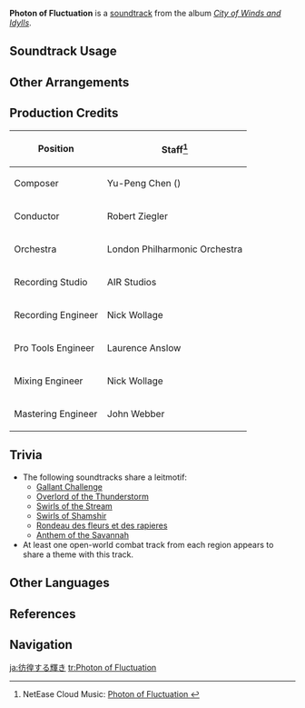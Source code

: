 {{See also|Soundtrack#Battle Theme}}
{{Soundtrack Infobox
|image          = City of Winds and Idylls.png
|album          = City of Winds and Idylls
|disc           = 3
|number         = 52
|featured       = GENSHIN CONCERT 2021 "Melodies of an Endless Journey" (CD)
|featured2      =
|featured3      =
|featured_disc  = A
|featured_disc2 =
|featured_disc3 =
|youtube_id     = Iqd0Td56tyM
|spotify_id     = 0wNEzpXYxGyktCiyz2Yqp3
|previous       = Eternal Anamnesis (Genshin Impact Main Theme Var.)
|next           = His Resolution
}}
'''Photon of Fluctuation''' is a [[soundtrack]] from the album ''[[City of Winds and Idylls]]''.

==Soundtrack Usage==
{{Soundtrack Usage
|location = Mondstadt;;Dragonspine;;Golden Apple Archipelago\combat
|domain   = Hunt Down the Abyss Mage;;Retrieve the Treasure
|eventgameplay = Test Run - Character Trial Event;;Hypostatic Symphony/2021-01-16//challenge #2, 5, and 7;;Energy Amplifier/2021-04-30/Twisted Realm//Domain of Deceit;;Legend of the Vagabond Sword/Lament: Bitter Hate;;Legend of the Vagabond Sword/Wanderer's Threefold Challenge;;Energy Amplifier/2021-12-24/Deceitful Domain//Where Bloodhounds Gather;;Hypostatic Symphony/2022-11-24;;Across the Wilderness//challenge #1;;Journey Through Hilinigmatic Terrain//Hilinigmatic Duel
|special_displayed = Genius Invokation TCG//[[Mondstadt (Card Box)|Mondstadt Card Box]]
|special  = Mondstadt (Card Box)
}}

==Other Arrangements==
{{Files by Category Gallery|Media Using an Unreleased Arrangement of Photon of Fluctuation Soundtrack}}

==Production Credits==
{| class="wikitable"
! Position
! Staff<ref>NetEase Cloud Music: [https://music.163.com/#/song?id=1481390929 Photon of Fluctuation {{zh|光辉的涨落}}]</ref>
|-
! Composer
| Yu-Peng Chen ({{zh|陈致逸}})
|-
! Conductor
| Robert Ziegler
|-
! Orchestra
| London Philharmonic Orchestra
|-
! Recording Studio
| AIR Studios
|-
! Recording Engineer
| Nick Wollage
|-
! Pro Tools Engineer
| Laurence Anslow
|-
! Mixing Engineer
| Nick Wollage
|-
! Mastering Engineer
| John Webber
|}
<!--
==Trivia
-->
== Trivia ==

* The following soundtracks share a leitmotif:
** [[Gallant Challenge]]
** [[Overlord of the Thunderstorm]]
** [[Swirls of the Stream]]
** [[Swirls of Shamshir]]
** [[Rondeau des fleurs et des rapieres]]
** [[Anthem of the Savannah]]
* At least one open-world combat track from each region appears to share a theme with this track.

==Other Languages==
{{Other Languages
|en      = Photon of Fluctuation
|zhs     = 光辉的涨落
|zhs_rm  = Guānghuī de Zhǎngluò
|zht     = 光輝的漲落
|zht_rm  = Guānghuī de Zhǎngluò
|zh_tl   = 
|ja      = 彷徨する輝き
|ja_rm   = Houkou-suru Kagayaki
|ja_tl   = 
}}

==References==
{{Reflist}}

==Navigation==
{{Soundtrack Navbox|City of Winds and Idylls}}

[[ja:彷徨する輝き]]
[[tr:Photon of Fluctuation]]